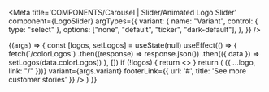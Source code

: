 
<Meta
  title='COMPONENTS/Carousel | Slider/Animated Logo Slider'
  component={LogoSlider}
  argTypes={{
    variant: {
      name: "Variant",
      control: { type: "select" },
      options: ["none", "default", "ticker", "dark-default"],
    },
  }}
/>

<Preview>
  <Story name='Animated Logo Slider'>
    {(args) => {
      const [logos, setLogos] = useState(null)
      useEffect(() => {
        fetch(`/colorLogos`)
          .then((response) => response.json())
          .then(({ data }) => setLogos(data.colorLogos))
      }, [])
      if (!logos) {
        return <></>
      }
      return (
        <LogoSlider
          logos={logos}
          logos={logos.map((logo) => ({ ...logo, link: "/" }))}
          variant={args.variant}
          footerLink={{ url: '#', title: 'See more customer stories' }}
        />
      )
    }}
  </Story>
</Preview>
